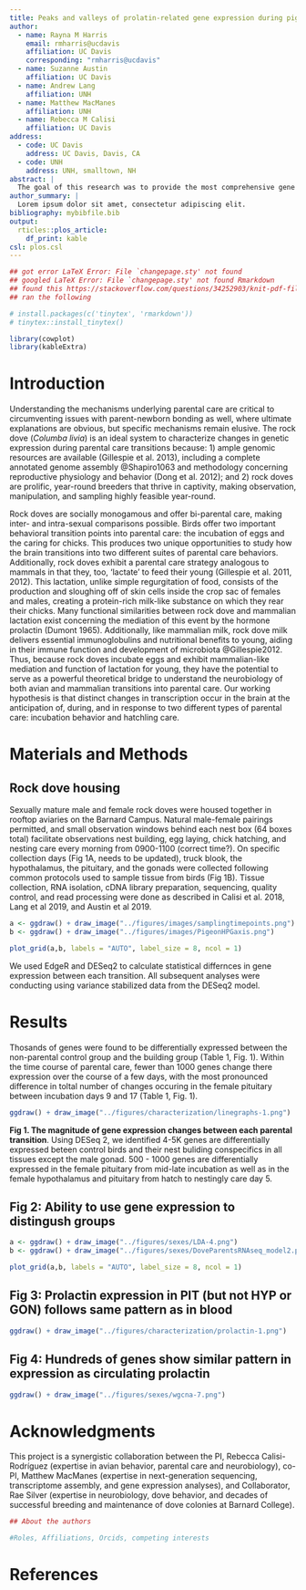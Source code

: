 ```yaml
---
title: Peaks and valleys of prolatin-related gene expression during pigeon parental care stages
author:
  - name: Rayna M Harris
    email: rmharris@ucdavis
    affiliation: UC Davis
    corresponding: "rmharris@ucdavis"
  - name: Suzanne Austin
    affiliation: UC Davis
  - name: Andrew Lang
    affiliation: UNH
  - name: Matthew MacManes
    affiliation: UNH
  - name: Rebecca M Calisi
    affiliation: UC Davis           
address:
  - code: UC Davis
    address: UC Davis, Davis, CA
  - code: UNH
    address: UNH, smalltown, NH
abstract: |
  The goal of this research was to provide the most comprehensive gene expression profile of gene expression activity in the HPG axis of male and female rock doves to provide a deeper undertand of how the reproductive axis response to typical behavioral transitions associated with parental care. Here we used RNA sequencing to measure gene activity at 8 stages of the parental care cyle from nest building, to egg incubation, and through nestling care. Non-parental groups were added as controls, but gene expressions differences were assesed between and across all time points. The three tissue have unique signatures, but within each tissue we find minial sex differences. The pitutary samples displacy the msot plasticity in gene expression, with many changes in gene expression mirroring the typical rise and fall of circulating prolatin that peaks when chicks hatch. Our analysis provides new insight into how suites of genes respond in concert to the demands of offspring care. This data can be used to develop and test hypotheses about the mechanism regulating parental care behavior. 
author_summary: |
  Lorem ipsum dolor sit amet, consectetur adipiscing elit. 
bibliography: mybibfile.bib
output: 
  rticles::plos_article:
    df_print: kable
csl: plos.csl
---
```


```r
## got error LaTeX Error: File `changepage.sty' not found 
## googled LaTeX Error: File `changepage.sty' not found Rmarkdown
## found this https://stackoverflow.com/questions/34252903/knit-pdf-file-from-rstudio
## ran the following

# install.packages(c('tinytex', 'rmarkdown'))
# tinytex::install_tinytex()

library(cowplot)
library(kableExtra)
```

<!--
_Text based on plos sample manuscript, see [http://journals.plos.org/ploscompbiol/s/latex](http://journals.plos.org/ploscompbiol/s/latex)_
-->


# Introduction


Understanding the mechanisms underlying parental care are critical to circumventing issues with parent-newborn bonding as well, where ultimate explanations are obvious, but specific mechanisms remain elusive. The rock dove (_Columba livia_) is an ideal system to characterize changes in genetic expression during parental care transitions because: 1) ample genomic resources are available (Gillespie et al. 2013), including a complete annotated genome assembly @Shapiro1063 and methodology concerning reproductive physiology and behavior (Dong et al. 2012); and 2) rock doves are prolific, year-round breeders that thrive in captivity, making observation, manipulation, and sampling highly feasible year-round. 

Rock doves are socially monogamous and offer bi-parental care, making inter- and intra-sexual comparisons possible. Birds offer two important behavioral transition points into parental care: the incubation of eggs and the caring for chicks. This produces two unique opportunities to study how the brain transitions into two different suites of parental care behaviors. Additionally, rock doves exhibit a parental care strategy analogous to mammals in that they, too, ‘lactate’ to feed their young (Gillespie et al. 2011, 2012). This lactation, unlike simple regurgitation of food, consists of the production and sloughing off of skin cells inside the crop sac of females and males, creating a protein-rich milk-like substance on which they rear their chicks. Many functional similarities between rock dove and mammalian lactation exist concerning the mediation of this event by the hormone prolactin (Dumont 1965). Additionally, like mammalian milk, rock dove milk delivers essential immunoglobulins and nutritional benefits to young, aiding in their immune function and development of microbiota @Gillespie2012. Thus, because rock doves incubate eggs and exhibit mammalian-like mediation and function of lactation for young, they have the potential to serve as a powerful theoretical bridge to understand the neurobiology of both avian and mammalian transitions into parental care. Our working hypothesis is that distinct changes in transcription occur in the brain at the anticipation of, during, and in response to two different types of parental care: incubation behavior and hatchling care.

# Materials and Methods

##  Rock dove housing

Sexually mature male and female rock doves were  housed together in rooftop aviaries on the Barnard Campus. Natural male-female pairings permitted, and small observation windows behind each nest box (64 boxes total) facilitate observations nest building, egg laying, chick hatching, and nesting care every morning from 0900-1100 (correct time?). On specific collection days (Fig 1A, needs to be updated), truck blook, the hypothalamus, the pituitary, and the gonads were collected following common protocols used to sample tissue from birds (Fig 1B). Tissue collection, RNA isolation, cDNA library preparation, sequencing, quality control, and read processing were done as described in Calisi et al. 2018, Lang et al 2019, and Austin et al 2019.

```r
a <- ggdraw() + draw_image("../figures/images/samplingtimepoints.png") 
b <- ggdraw() + draw_image("../figures/images/PigeonHPGaxis.png") 

plot_grid(a,b, labels = "AUTO", label_size = 8, ncol = 1)
```

We used EdgeR and DESeq2 to calculate statistical differnces in gene expression between each transition. All subsequent analyses were conducting using variance stabilized data from the DESeq2 model. 


# Results

Thosands of genes were found to be differentially expressed between the non-parental control group and the building group (Table 1, Fig. 1). Within the time course of parental care, fewer than 1000 genes change there expression over the course of a few days, with the most pronounced difference in toltal number of changes occuring in the female pituitary between incubation days 9 and 17 (Table 1, Fig. 1).  


\begin{table}[]
\begin{tabular}{llllllll}
\hline
\textbf{Method} & \textbf{Contrast} & \textbf{Hyp F} & \textbf{Hyp M} & \textbf{Pit F} & \textbf{Pit M} & \textbf{Gon F} & \textbf{Gon M} \\  \hline
EdgeR & Cont - Bldg & 14674 & 117 & 14593 & 144 & 14859 & 4 \\
EdgeR & Bldg - Lay & 14742 & 0 & 14593 & 0 & 14836 & 0 \\
EdgeR & Lay - Inc3 & 0 & 0 & 0 & 0 & 19 & 0 \\
EdgeR & Inc3 - Inc9 & 0 & 1 & 0 & 3 & 2 & 0 \\
EdgeR & Inc9 - Inc 17 & 0 & 2 & 57 & 37 & 9 & 0 \\
EdgeR & Inc17 - Hatch & 0 & 0 & 3 & 1 & 3 & 0 \\
EdgeR & Hatch - Nest5 & 1 & 0 & 3 & 0 & 0 & 0 \\
EdgeR & Nest5 - Nest9 & 0 & 0 & 0 & 0 & 24 & 0 \\  \hline
DESeq2 & Cont - Bldg & 3452 & 4499 & 3950 & 4680 & 4597 & 2135 \\
DESeq2 & Bldg - Lay & 0 & 0 & 101 & 0 & 104 & 1 \\
DESeq2 & Lay - Inc3 & 0 & 0 & 18 & 1 & 440 & 1 \\
DESeq2 & Inc3 - Inc9 & 1 & 0 & 0 & 1 & 8 & 0 \\
DESeq2 & Inc9 - Inc 17 & 1 & 0 & 640 & 186 & 1 & 0 \\
DESeq2 & Inc17 - Hatch & 2 & 0 & 3 & 18 & 1 & 0 \\
DESeq2 & Hatch - Nest5 & 166 & 0 & 340 & 3 & 1 & 0 \\
DESeq2 & Nest5 - Nest9 & 0 & 0 & 1 & 23 & 19 & 0 \\ \hline
\end{tabular}
\caption{Comparison of total DEGs determined by edgeR and DESeq2}
\label{tab:my-table}
\end{table}



```r
ggdraw() + draw_image("../figures/characterization/linegraphs-1.png") 
```

**Fig 1. The magnitude of gene expression changes between each parental transition**.
Using DESeq 2, we identified 4-5K genes are differentially expressed beteen control birds and their nest buliding conspecifics in all tissues except the male gonad. 500 - 1000 genes are differentially expressed in the female pituitary from mid-late incubation as well as in the female hypothalamus and pituitary from hatch to nestingly care day 5. 


## Fig 2: Ability to use gene expression to distingush groups

```r
a <- ggdraw() + draw_image("../figures/sexes/LDA-4.png") 
b <- ggdraw() + draw_image("../figures/sexes/DoveParentsRNAseq_model2.png") 

plot_grid(a,b, labels = "AUTO", label_size = 8, ncol = 1)
```


## Fig 3: Prolactin expression in PIT (but not HYP or GON) follows same pattern as in blood

```r
ggdraw() + draw_image("../figures/characterization/prolactin-1.png") 
```

## Fig 4: Hundreds of genes show similar pattern in expression as circulating prolactin

```r
ggdraw() + draw_image("../figures/sexes/wgcna-7.png")
```



# Acknowledgments

This project is a synergistic collaboration between the PI, Rebecca Calisi-Rodríguez (expertise in avian behavior, parental care and neurobiology), co-PI, Matthew MacManes (expertise in next-generation sequencing, transcriptome assembly, and gene expression analyses), and Collaborator, Rae Silver (expertise in neurobiology, dove behavior, and decades of successful breeding and maintenance of dove colonies at Barnard College).

<!--

# Funding Statment

```r
## Disclosure of Funding Sources
## All PLOS authors are required to declare what support they received to carry out their research. Declaring funding sources acknowledges funders’ contributions, fulfills funding requirements, and promotes greater transparency in the research process.
## Each author must individually declare all sources of funding received for the research submitted to the journal. This information includes the name of granting agencies, grant numbers, and a description of each funder’s role. If the funder has played no role in the research, this must be stated as well. Authors are not required to provide the complete list of every single grant that supports them if the grant is not related to the research published.
## A Funding Statement is included in the metadata of each published article. The Funding Statement includes the funding information declared by the authors. Inaccurate information about funding discovered after publication may require a correction. 
## from https://journals.plos.org/plosone/s/disclosure-of-funding-sources

## See https://www.nsf.gov/awardsearch/showAward?AWpD_ID=1455957&HistoricalAwards=false
```

1. Collaborative Research: RUI: The Neural Basis of Becoming a Parent: From Genotype to Phenotype. NSF-IOS:1455957. 

-->


```r
## About the authors

#Roles, Affiliations, Orcids, competing interests
```

# References {#references .unnumbered}


